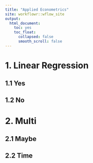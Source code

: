 ```yaml
---
title: "Applied Econometrics"
site: workflowr::wflow_site
output:  
  html_document:
    toc: yes
    toc_float:
      collapsed: false
      smooth_scroll: false
---
```


# 1. Linear Regression

## 1.1 Yes

## 1.2 No

# 2. Multi

## 2.1 Maybe

## 2.2 Time
